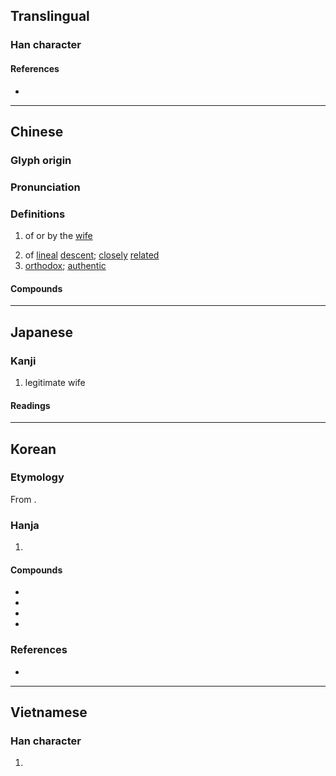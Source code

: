 {{character info}}
==Translingual==

===Han character===
{{Han char|rn=38|rad=女|as=11|sn=14|four=40427|canj=VYCB|ids=⿰女啇}}

====References====
* {{Han ref|kx=0270.010|dkj=06656|dj=0537.270|hdz=21078.060|uh=5AE1|ud=23265|bh=B9DE|bd=47582}}

----

==Chinese==
{{zh-forms}}

===Glyph origin===
{{Han etym}}

===Pronunciation===
{{zh-pron
|m=dí
|c=dik1
|mc=y
|oc=y
|cat=a
}}

===Definitions===
{{zh-hanzi}}

# of or by the [[wife]]
#: {{zh-ant|庶}}
# of [[lineal]] [[descent]]; [[closely]] [[related]]
# [[orthodox]]; [[authentic]]

====Compounds====
{{zh-der|奪嫡|嫡傳|嫡傳弟子|嫡出|嫡嗣|嫡堂|嫡堂姪|嫡妻|嫡嫡親親|嫡子|嫡孫|嫡孫承重|嫡庶|嫡支嫡派|嫡母|嫡派|嫡系|嫡親|嫡親兄弟|嫡長子|廢嫡立庶}}

----

==Japanese==

===Kanji===
{{ja-kanji|grade=c|rs=女11}}

# legitimate wife

====Readings====
{{ja-readings
|goon=ちゃく
|kanon=てき
|kun=よつぎ-}}

----

==Korean==

===Etymology===
From {{der|ko|ltc|-}} {{ltc-l|嫡|id=2}}. {{hanja-hunmong|뎍〮|tyek|天倫#상31B}}

===Hanja===
{{ko-hanja-search}}
{{ko-hanja|[[정실]]([[正室]])|적}}

# {{hanja form of|적|[[legitimate]] [[wife]]}}

====Compounds====
{{der-top|Compounds}}
* {{ko-l|적자|嫡子}}
* {{ko-l|적손|嫡孫}}
* {{ko-l|적류|嫡流}}
* {{ko-l|적모|嫡母}}
{{der-bottom}}

===References===
* {{R:hanjadoc|2388}}

----

==Vietnamese==

===Han character===
{{vi-hantu|[[đích]]|rs=女11}}

# {{rfdef|vi|sort=女11}}
